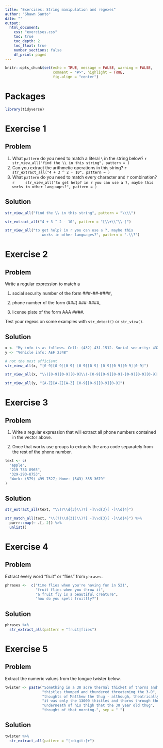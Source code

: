 ```yaml
---
title: "Exercises: String manipulation and regexes"
author: "Shawn Santo"
date: ""
output: 
  html_document:
    css: "exercises.css"
    toc: true
    toc_depth: 2
    toc_float: true
    number_sections: false
    df_print: paged
---
```


```r
knitr::opts_chunk$set(echo = TRUE, message = FALSE, warning = FALSE,
                      comment = "#>", highlight = TRUE,
                      fig.align = "center")
```

# Packages

```r
library(tidyverse)
```

# Exercise 1 {.tabset .tabset-fade .tabset-pills}

## Problem

1. What `pattern` do you need to match a literal `\` in the string below?
    ```r
    str_view_all("find the \\ in this string", pattern = )
    ```
2. Can you extract the arithmetic operations in this string?
    ```r
    str_extract_all("4 + 3 ^ 2 - 10", pattern = )
    ```
3. What `pattern` do you need to match every character and `?` combination?
    ```r
    str_view_all("to get help? in r you can use a ?, maybe this
                 works in other languages?", pattern = )
    ```

## Solution

```r
str_view_all("find the \\ in this string", pattern = "\\\\")

str_extract_all("4 + 3 ^ 2 - 10", pattern = "[\\+\\^\\-]")

str_view_all("to get help? in r you can use a ?, maybe this
                 works in other languages?", pattern = ".\\?")
```


# Exercise 2 {.tabset .tabset-fade .tabset-pills}

## Problem

Write a regular expression to match a

1. social security number of the form ###-##-####,

2. phone number of the form (###) ###-####,

3. license plate of the form AAA ####.

Test your regexs on some examples with `str_detect()` or `str_view()`.

## Solution

```r
x <- "My info is as follows. Cell: (432)-431-1512. Social security: 432-11-1990"
y <- "Vehicle info: AEF 2348"

# not the most efficient
str_view_all(x, "[0-9][0-9][0-9]-[0-9][0-9]-[0-9][0-9][0-9][0-9]")

str_view_all(x, "\\([0-9][0-9][0-9]\\)-[0-9][0-9][0-9]-[0-9][0-9][0-9][0-9]")

str_view_all(y, "[A-Z][A-Z][A-Z] [0-9][0-9][0-9][0-9]")
```

# Exercise 3 {.tabset .tabset-fade .tabset-pills}

## Problem

1. Write a regular expression that will extract all phone numbers contained 
   in the vector above.

2. Once that works use groups to extracts the area code separately from the rest
   of the phone number.

```r
text <- c(
  "apple", 
  "219 733 8965", 
  "329-293-8753",
  "Work: (579) 499-7527; Home: (543) 355 3679"
)
```

## Solution

```r
str_extract_all(text, "\\(?\\d{3}\\)?[ -]\\d{3}[ -]\\d{4}")

str_match_all(text, "\\(?(\\d{3})\\)?[ -]\\d{3}[ -]\\d{4}") %>% 
  purrr::map(~ .[, 2]) %>% 
  unlist()
```

# Exercise 4 {.tabset .tabset-fade .tabset-pills}

## Problem

Extract every word "fruit" or "flies" from `phrases`.

```r
phrases <-  c("time flies when you're having fun in 521",
              "fruit flies when you throw it",
              "a fruit fly is a beautiful creature",
              "how do you spell fruitfly?")
```

## Solution

```r
phrases %>% 
  str_extract_all(pattern = "fruit|flies")
```

# Exercise 5 {.tabset .tabset-fade .tabset-pills}

## Problem

Extract the numeric values from the tongue twister below.

```r
twister <- paste("Something in a 30 acre thermal thicket of thorns and",
                 "thistles thumped and thundered threatening the 3-D",
                 "thoughts of Matthew the thug - although, theatrically,",
                 "it was only the 13000 thistles and thorns through the",
                 "underneath of his thigh that the 30 year old thug",
                 "thought of that morning.", sep = " ")
```

## Solution

```r
twister %>% 
  str_extract_all(pattern = "[:digit:]+")
```
